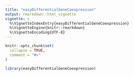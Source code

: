 ```yaml
---
title: "easyDifferentialGeneCoexpression"
output: rmarkdown::html_vignette
vignette: >
  %\VignetteIndexEntry{easyDifferentialGeneCoexpression}
  %\VignetteEngine{knitr::rmarkdown}
  %\VignetteEncoding{UTF-8}
---
```


```r
knitr::opts_chunk$set(
  collapse = TRUE,
  comment = "#>"
)
```

```r
library(easyDifferentialGeneCoexpression)
```
